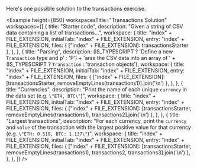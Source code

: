 
Here's one possible solution to the transactions exercise.

<Example
  height={850}
  workspacesTitle="Transactions Solution"
  workspaces={[
    {
      title: "Starter code",
      description: "Given a string of CSV data containing a list of transactions...",
      workspace: {
        title: "index" + FILE_EXTENSION,
        initialTab: "index" + FILE_EXTENSION,
        entry: "index" + FILE_EXTENSION,
        files: { ["index" + FILE_EXTENSION]: transactionsStarter },
      },
    },
    {
      title: "Parsing",
      description: (IS_TYPESCRIPT ? 'Define a new `Transaction` type and p' : 'P') + 'arse the CSV data into an array of ' + (IS_TYPESCRIPT ? `Transaction` : 'transaction objects'),
      workspace: {
        title: "index" + FILE_EXTENSION,
        initialTab: "index" + FILE_EXTENSION,
        entry: "index" + FILE_EXTENSION,
        files: { ["index" + FILE_EXTENSION]: [transactionsStarter, removeEmptyLines(transactions1)].join('\n') },
      },
    },
    {
      title: "Currencies",
      description: "Print the name of each unique `currency` in the data set (e.g. `\"ETH, BTC\"`)",
      workspace: {
        title: "index" + FILE_EXTENSION,
        initialTab: "index" + FILE_EXTENSION,
        entry: "index" + FILE_EXTENSION,
        files: { ["index" + FILE_EXTENSION]: [transactionsStarter, removeEmptyLines(transactions1), transactions2].join('\n') },
      },
    },
    {
      title: "Largest transactions",
      description: "For each currency, print the `currency` and `value` of the transaction with the largest positive value for that currency (e.g. `\"ETH: 0.519, BTC: 1.137\"`)",
      workspace: {
        title: "index" + FILE_EXTENSION,
        initialTab: "index" + FILE_EXTENSION,
        entry: "index" + FILE_EXTENSION,
        files: { ["index" + FILE_EXTENSION]: [transactionsStarter, removeEmptyLines(transactions1), transactions2, transactions3].join('\n') },
      },
    },
  ]}
/>
